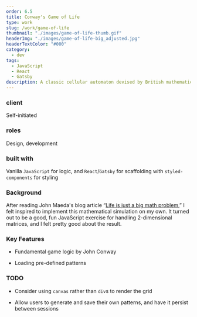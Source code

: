 ```yaml
---
order: 6.5
title: Conway's Game of Life
type: work
slug: /work/game-of-life
thumbnail: "./images/game-of-life-thumb.gif"
headerImg: "./images/game-of-life-big_adjusted.jpg"
headerTextColor: "#000"
category:
  - dev
tags:
  - JavaScript
  - React
  - Gatsby
description: A classic cellular automaton devised by British mathematician John Conway, implemented in JavaScript
---
```



<section class="portfolioDetail">

### client

Self-initiated

</section>

<section class="portfolioDetail">

### roles

Design, development

</section>

<section class="portfolioDetail">

### built with

Vanilla `JavaScript` for logic, and `React`/`Gatsby` for scaffolding with `styled-components` for styling

</section>

<section class="portfolioDetail">

### Background

After reading John Maeda's blog article “[Life is just a big math problem](https://johnmaeda.medium.com/life-is-just-a-big-math-problem-7c4d823e088f),” I felt inspired to implement this mathematical simulation on my own. It turned out to be a good, fun JavaScript exercise for handling 2-dimensional matrices, and I felt pretty good about the result.

</section>

<section class="portfolioDetail">

### Key Features

<div>

- Fundamental game logic by John Conway

- Loading pre-defined patterns

</div>

</section>

<section class="portfolioDetail">

### TODO

<div>

- Consider using `canvas` rather than `div`s to render the grid

- Allow users to generate and save their own patterns, and have it persist between sessions

</div>

</section>

<ButtonContainer>
  <SimpleButton
    cta="Launch live app"
    href="https://bald-game-of-life.netlify.app/"
    variant="yellow"
  />
  <SimpleButton
    cta="View GitHub Repo"
    href="https://github.com/baadaa/game-of-life"
    variant="green"
  />
</ButtonContainer>
